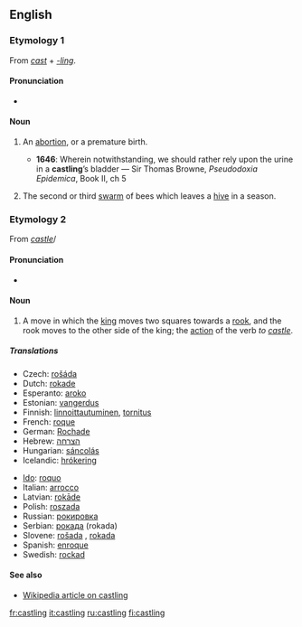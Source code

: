 ==English==

===Etymology 1===
From ''[[cast]]'' + ''[[-ling]]''.

====Pronunciation====
* {{IPA|/ˈkɑːstlɪŋ/}}

====Noun====
{{en-noun}}

# {{obsolete}} An [[abortion]], or a premature birth.
#* '''1646''': Wherein notwithstanding, we should rather rely upon the urine in a '''castling'''’s bladder — Sir Thomas Browne, ''Pseudodoxia Epidemica'', Book II, ch 5
# {{obsolete}} The second or third [[swarm]] of bees which leaves a [[hive]] in a season.

===Etymology 2===
From ''[[castle]]''/

====Pronunciation====
* {{IPA|/ˈkɑːsəlɪŋ/}}

====Noun====
{{en-noun|-}}

# {{chess}} A move in which the [[king]] moves two squares towards a [[rook]], and the rook moves to the other side of the king; the [[action]] of the verb ''to [[castle]]''.

=====Translations=====
{{trans-top|move in chess}}
* Czech: [[rošáda]] {{f}}
* Dutch: [[rokade]] {{f}}
* Esperanto: [[aroko]]
* Estonian: [[vangerdus]]
* Finnish: [[linnoittautuminen]], [[tornitus]]
* French: [[roque]] {{m}}
* German: [[Rochade]] {{f}}
* Hebrew: [[הצרחה]] {{f}}
* Hungarian: [[sáncolás]]
* Icelandic: [[hrókering]] {{f}}
{{trans-mid}}
* [[Ido]]: [[roquo]]
* Italian: [[arrocco]]
* Latvian: [[rokāde]]
* Polish: [[roszada]] {{f}}
* Russian: [[рокировка]]
* Serbian: [[рокада]] (rokada)
* Slovene: [[rošada]] {{f}}, [[rokada]] {{f}}
* Spanish: [[enroque]] {{m}}
* Swedish: [[rockad]]
{{trans-bottom}}

====See also====
* [[w:Castling|Wikipedia article on castling]]

[[fr:castling]]
[[it:castling]]
[[ru:castling]]
[[fi:castling]]
